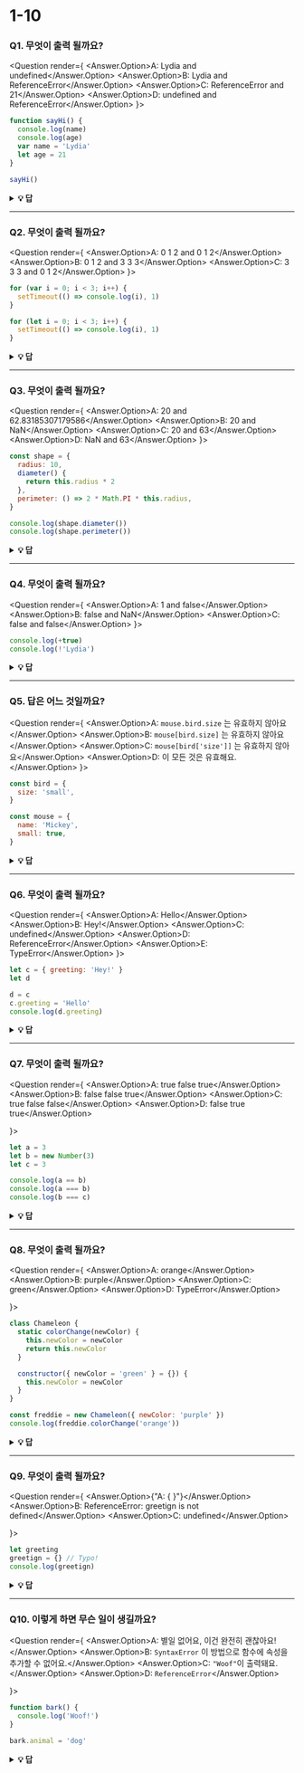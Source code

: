 
# 1-10

### Q1. 무엇이 출력 될까요?

<Question render={
  <Answer answer="D">
  <Answer.Option>A: Lydia and undefined</Answer.Option>
  <Answer.Option>B: Lydia and ReferenceError</Answer.Option>
  <Answer.Option>C: ReferenceError and 21</Answer.Option>
  <Answer.Option>D: undefined and ReferenceError</Answer.Option>
</Answer>
}>

```javascript
function sayHi() {
  console.log(name)
  console.log(age)
  var name = 'Lydia'
  let age = 21
}

sayHi()
```

</Question>

<details>
  <summary>
    <b>💡 답</b>
    </summary>

***답: D***

함수 안에서, 우선 `var` 키워드를 사용해 `name` 변수를 선언해요. 이것은 변수를 정의한 줄에 실제로 도달할 때까지, 기본값 `undefined`으로 호이스팅 되는 것(생성단계에 메모리 공간이 설정)을 의미해요. `name` 변수를 출력하려는 줄에서 아직 변수를 정의하지 않았기 때문에, `undefined` 값을 유지해요.

`var`와는 다르게 `let` 키워드(그리고 `const`)를 가진 변수는 호이스팅 되지만, <i>초기화</i> 되지 않아요. 변수를 선언(초기화)하는 줄 전에는 접근할 수 없어요. 이건 "일시적 사각지대"라고 불려요. 변수가 선언되기 전 변수에 접근하려고 하면, JavaScript는 `ReferenceError`를 던져요.


</details>

---

### Q2. 무엇이 출력 될까요?

<Question render={
  <Answer answer="C">
  <Answer.Option>A: 0 1 2 and 0 1 2</Answer.Option>
  <Answer.Option>B: 0 1 2 and 3 3 3</Answer.Option>
  <Answer.Option>C: 3 3 3 and 0 1 2</Answer.Option>
</Answer>
}>

```javascript
for (var i = 0; i < 3; i++) {
  setTimeout(() => console.log(i), 1)
}

for (let i = 0; i < 3; i++) {
  setTimeout(() => console.log(i), 1)
}
```

</Question>

<details>
  <summary>
    <b>💡 답</b>
  </summary>

***답: C***

JavaScript의 이벤트 큐 때문에, `setTimeout`의 콜백 함수는 루프가 실행된 _후에_ 호출돼요. 첫 번째의 루프의 변수 `i`는 `var` 키워드를 사용해 선언되어 전역 값이 돼요. 루프 동안, 단항 연산자 `++`를 사용해 매번 `i`의 값을 `1`씩 증가시켰어요. `setTimeout`콜백 함수가 호출되기까지, 첫 번째 예시에서의 `i`는 `3`이에요.

두 번째 루프에서, 변수 `i`는 `let` 키워드를 사용해 선언되었어요: `let`(그리고 `const`) 키워드로 선언된 변수는 블록-스코프예요(블록은 `{ }` 사이의 모든 것). 각각을 반복하는 동안, `i`는 새로운 값을 갖게 되고, 각각의 값은 루프 스코프 안에 있어요.


</details>

---

### Q3. 무엇이 출력 될까요?

<Question render={
  <Answer answer="B">
  <Answer.Option>A: 20 and 62.83185307179586</Answer.Option>
  <Answer.Option>B: 20 and NaN</Answer.Option>
  <Answer.Option>C: 20 and 63</Answer.Option>
  <Answer.Option>D: NaN and 63</Answer.Option>
</Answer>
}>

```javascript
const shape = {
  radius: 10,
  diameter() {
    return this.radius * 2
  },
  perimeter: () => 2 * Math.PI * this.radius,
}

console.log(shape.diameter())
console.log(shape.perimeter())
```

</Question>

<details>
  <summary>
    <b>💡 답</b>
  </summary>

***답: B***

`diameter`의 값은 일반 함수지만, `perimeter`의 값은 화살표 함수라는 점을 유의하세요.

화살표 함수에서 `this` 키워드는 일반 함수와는 다르게 현재 주변 스코프를 참조해요! 이것은 `perimeter`를 부를 때 shape 객체가 아닌 그것을 둘러싼 스코프(예를 들면 window)를 참조하는 것을 의미해요.

그 객체에는 `radius`라는 값은 없기 때문에 `undefined`를 반환해요.


</details>

---

### Q4. 무엇이 출력 될까요?

<Question render={
  <Answer answer="A">
  <Answer.Option>A: 1 and false</Answer.Option>
  <Answer.Option>B: false and NaN</Answer.Option>
  <Answer.Option>C: false and false</Answer.Option>
</Answer>
}>

```javascript
console.log(+true)
console.log(!'Lydia')
```

</Question>

<details>
    <summary>
    <b>💡 답</b>
  </summary>


***답: A***

단항 더하기는 피연산자를 숫자로 변환하려 해요. `true`는 `1`이고, `false`는 `0`이에요.

문자열 `'Lydia'`는 참 같은 값이에요. 사실 우리가 물어본 건 "참 같은 이 값은 거짓인가?"예요. 이건 `false`를 반환해요.


</details>

---

### Q5. 답은 어느 것일까요?

<Question render={
  <Answer answer="A">
  <Answer.Option>A: `mouse.bird.size` 는 유효하지 않아요</Answer.Option>
  <Answer.Option>B: `mouse[bird.size]` 는 유효하지 않아요</Answer.Option>
  <Answer.Option>C: `mouse[bird['size']]` 는 유효하지 않아요</Answer.Option>
  <Answer.Option>D: 이 모든 것은 유효해요.</Answer.Option>
</Answer>
}>

```javascript
const bird = {
  size: 'small',
}

const mouse = {
  name: 'Mickey',
  small: true,
}
```

</Question>

<details>
  <summary>
    <b>💡 답</b>
  </summary>


***답: A***

JavaScript에서 모든 객체의 키는 문자열이에요(심볼이 아닌 한). 객체의 키를 문자열 _형_ 으로 입력하지 않더라도, 항상 내부적으로 문자열로 변환돼요.

JavaScript는 문장을 해석(또는 분)해요. 대괄호 표기를 사용하면 첫 번째 열린 대괄호 `[`를 보고 닫힌 대괄호 `]`를 찾을 때까지 진행해요. 다 찾은 후에만 문장을 평가할 거예요.

`mouse[bird.size]`: 먼저 `'small'`인 `bird.size`를 평가해요. `mouse['small']` 은 `true`를 반환해요.

그러나 이것은 점 표기법에서 발생하지 않아요. `mouse`가 `bird`라고 불리는 키를 가지고 있지 않기 때문에, `mouse.bird`는 `undefined`임을 의미해요. 그다음에, 점 표기법을 사용해 `size`를 물어봐요: `mouse.bird.size`. `mouse.bird`는 `undefined`이기 때문에, 사실 우리가 물어보는 건 `undefined.size`에요. 이건 유효하지 않아요, 그리고 `Cannot read property 'size' of undefined`와 비슷한 오류를 던질 거예요.


</details>

---

### Q6. 무엇이 출력 될까요?

<Question render={
  <Answer answer="A">
  <Answer.Option>A: Hello</Answer.Option>
  <Answer.Option>B: Hey!</Answer.Option>
  <Answer.Option>C: undefined</Answer.Option>
  <Answer.Option>D: ReferenceError</Answer.Option>
  <Answer.Option>E: TypeError</Answer.Option>
</Answer>
}>

```javascript
let c = { greeting: 'Hey!' }
let d

d = c
c.greeting = 'Hello'
console.log(d.greeting)
```

</Question>

<details>
  <summary>
    <b>💡 답</b>
  </summary>

***답: A***

JavaScript에서 모든 객체는 서로를 동일하게 설정하면 _참조_로 상호작용해요.

우선, 변수 `c`는 객체에 대한 값을 갖고 있어요. 그 후 `c`가 객체에 가지고 있는 것과 동일한 참조를 `d`에 할당해요.

<img src="https://i.imgur.com/ko5k0fs.png" width="200"/>

하나의 객체를 변경하면, 모든 객체가 변해요.


</details>

---

### Q7. 무엇이 출력 될까요?

<Question render={
  <Answer answer="C">
  <Answer.Option>A: true false true</Answer.Option>
  <Answer.Option>B: false false true</Answer.Option>
  <Answer.Option>C: true false false</Answer.Option>
  <Answer.Option>D: false true true</Answer.Option>
  
</Answer>
}>

```javascript
let a = 3
let b = new Number(3)
let c = 3

console.log(a == b)
console.log(a === b)
console.log(b === c)
```

</Question>

<details>
  <summary>
    <b>💡 답</b>
  </summary>


***답: C***

`new Number()`는, 내장 함수 생성자예요. 숫자처럼 보이지만, 사실 숫자가 아니에요: 많은 추가 특성이 있고 그것은 객체예요.

`==`연산자를 사용할 때는, 같은 _값_ 을 가졌는지 여부만 확인해요. 모두`3`의 값을 가지고 있음으로 `true`를 반환해요.

그러나, `===`연산자를 사용할 때는, 값 _그리고_ 형 둘 다 같아야 해요. 이건 아니에요: `new Number()`는 숫자가 아니에요. **객체**에요. 그래서 둘 다 `false`를 반환해요.


</details>

---

### Q8. 무엇이 출력 될까요?

<Question render={
  <Answer answer="D">
  <Answer.Option>A: orange</Answer.Option>
  <Answer.Option>B: purple</Answer.Option>
  <Answer.Option>C: green</Answer.Option>
  <Answer.Option>D: TypeError</Answer.Option>
  
</Answer>
}>

```javascript
class Chameleon {
  static colorChange(newColor) {
    this.newColor = newColor
    return this.newColor
  }

  constructor({ newColor = 'green' } = {}) {
    this.newColor = newColor
  }
}

const freddie = new Chameleon({ newColor: 'purple' })
console.log(freddie.colorChange('orange'))
```

</Question>

<details>
   <summary>
    <b>💡 답</b>
  </summary>


***답: D***

`colorChange`함수는 정적이에요. 정적 메소드는 그것이 만들어지는 생성자에서만 살아있도록 설계되어, 어떤 자식들도 상속받을 수 없어요. `freddie`는 자식이기 때문에, 이 함수는 상속되지 않아 `freddie`인스턴스에서는 이용할 수 없어요: `TypeError`가 던져져요.


</details>

---

### Q9. 무엇이 출력 될까요?

<Question render={
  <Answer answer="A">
  <Answer.Option>{"A: { }"}</Answer.Option>
  <Answer.Option>B: ReferenceError: greetign is not defined</Answer.Option>
  <Answer.Option>C: undefined</Answer.Option>
  
  
</Answer>
}>

```javascript
let greeting
greetign = {} // Typo!
console.log(greetign)
```

</Question>

<details>
  <summary>
    <b>💡 답</b>
  </summary>



***답: A***

방금 전역 객체에 빈 객체를 만들었기 때문에, 객체는 출력돼요. `greeting`을 `greettign`으로 잘못 입력했을 때, JS 인터프리터는 `global.greettign = {}` (또는 브라우저의 `window.greetign = {}`)라고 간주해요.

이것을 피하려면, `"use strict"`를 사용해요. 이렇게 하면 변수를 어떤 것과 동일하게 설정하기 전에 변수를 선언했는지 확인할 수 있어요.


</details>

---

### Q10. 이렇게 하면 무슨 일이 생길까요?

<Question render={
  <Answer answer="A">
  <Answer.Option>A: 별일 없어요, 이건 완전히 괜찮아요!</Answer.Option>
  <Answer.Option>B: `SyntaxError` 이 방법으로 함수에 속성을 추가할 수 없어요.</Answer.Option>
  <Answer.Option>C: `"Woof"`이 출력돼요.</Answer.Option>
  <Answer.Option>D: `ReferenceError`</Answer.Option>
  
  
</Answer>
}>

```javascript
function bark() {
  console.log('Woof!')
}

bark.animal = 'dog'
```

</Question>

<details>
  <summary>
    <b>💡 답</b>
  </summary>



***답: A***

JavaScript에서는 가능한데, 함수는 객체이기 때문이에요! (원시형 이외는 모두 객체)

함수는 특별한 종류의 객체예요. 당신이 쓴 코드는 실제 함수가 아니에요. 함수는 속성을 가진 객체예요. 이 속성은 호출이 가능해요.


</details>
